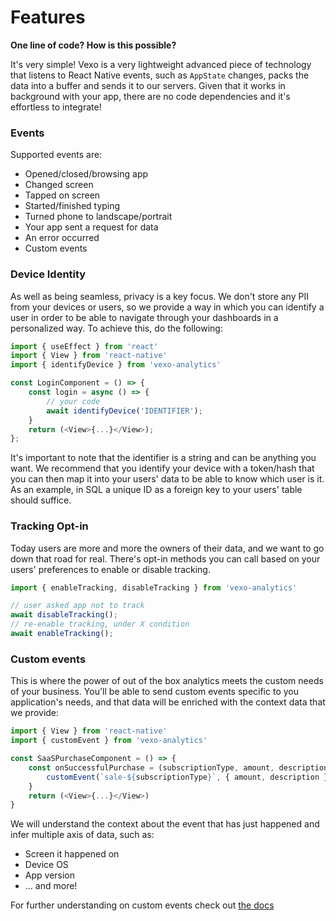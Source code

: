 
# Features

**One line of code? How is this possible?**

It's very simple! Vexo is a very lightweight advanced piece of technology that listens to React Native events, such as `AppState` changes,
packs the data into a buffer and sends it to our servers.
Given that it works in background with your app, there are no code dependencies and it's effortless to integrate!

### Events

Supported events are:
- Opened/closed/browsing app
- Changed screen
- Tapped on screen
- Started/finished typing
- Turned phone to landscape/portrait
- Your app sent a request for data
- An error occurred
- Custom events

### Device Identity

As well as being seamless, privacy is a key focus. We don't store any PII from your devices or users, so we provide a way in which you can identify a user in order
to be able to navigate through your dashboards in a personalized way.
To achieve this, do the following:

```js
import { useEffect } from 'react'
import { View } from 'react-native'
import { identifyDevice } from 'vexo-analytics'

const LoginComponent = () => {
    const login = async () => {
        // your code
        await identifyDevice('IDENTIFIER');
    }
    return (<View>{...}</View>);
};
```

It's important to note that the identifier is a string and can be anything you want. We recommend that you identify your device with a token/hash
that you can then map it into your users' data to be able to know which user is it.
As an example, in SQL a unique ID as a foreign key to your users' table should suffice.

### Tracking Opt-in

Today users are more and more the owners of their data, and we want to go down that road for real.
There's opt-in methods you can call based on your users' preferences to enable or disable tracking.

```js
import { enableTracking, disableTracking } from 'vexo-analytics'

// user asked app not to track
await disableTracking();
// re-enable tracking, under X condition
await enableTracking();
```

### Custom events

This is where the power of out of the box analytics meets the custom needs of your business.
You'll be able to send custom events specific to you application's needs, and that data will be enriched with the context data that we provide:

```js
import { View } from 'react-native'
import { customEvent } from 'vexo-analytics'

const SaaSPurchaseComponent = () => {
    const onSuccessfulPurchase = (subscriptionType, amount, description) => {
        customEvent(`sale-${subscriptionType}`, { amount, description })
    }
    return (<View>{...}</View>)
}
```

We will understand the context about the event that has just happened and infer multiple axis of data, such as:

- Screen it happened on
- Device OS
- App version
- ... and more!

For further understanding on custom events check out [the docs](https://vexo.co/docs/custom-events)

